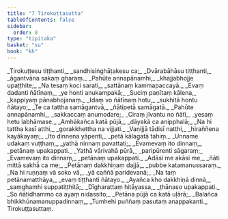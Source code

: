 ```yaml
---
title: "7 Tirokuṭṭasutta"
tableOfContents: false
sidebar:
  order: 8
type: "tipitaka"
basket: "su"
book: "kh"
---
```



<DynamicBreadcrumb />

<Division number="1" book="kh" bookNo="18" page="10">

<Paragraph number="64" type="verses" book="kh">
_Tirokuṭṭesu tiṭṭhanti,_  
_sandhisiṅghāṭakesu ca;_  
_Dvārabāhāsu tiṭṭhanti,_  
_āgantvāna sakaṃ gharaṃ._  

</Paragraph>

</Division>
<Division number="2" book="kh" bookNo="18" page="8">

<Paragraph number="65" type="verses" book="kh">
_Pahūte annapānamhi,_  
_khajjabhojje upaṭṭhite;_  
_Na tesaṃ koci sarati,_  
_sattānaṃ kammapaccayā._  

</Paragraph>

</Division>
<Division number="3" book="kh" bookNo="18" page="8">

<Paragraph number="66" type="verses" book="kh">
_Evaṃ dadanti ñātīnaṃ,_  
_ye honti anukampakā;_  
_Suciṃ paṇītaṃ kālena,_  
_kappiyaṃ pānabhojanaṃ._  

</Paragraph>

</Division>
<Division number="4" book="kh" bookNo="18" page="8">

<Paragraph number="67" type="verses" book="kh">
_Idaṃ vo ñātīnaṃ hotu,_  
_sukhitā hontu ñātayo;_  
_Te ca tattha samāgantvā,_  
_ñātipetā samāgatā._  

</Paragraph>

</Division>
<Division number="5" book="kh" bookNo="18" page="8">

<Paragraph number="68" type="verses" book="kh">
_Pahūte annapānamhi,_  
_sakkaccaṃ anumodare;_  
_Ciraṃ jīvantu no ñātī,_  
_yesaṃ hetu labhāmase._  

</Paragraph>

</Division>
<Division number="6" book="kh" bookNo="18" page="8">

<Paragraph number="69" type="verses" book="kh">
_Amhākañca katā pūjā,_  
_dāyakā ca anipphalā;_  
_Na hi tattha kasī atthi,_  
_gorakkhettha na vijjati._  

</Paragraph>

</Division>
<Division number="7" book="kh" bookNo="18" page="8">

<Paragraph number="70" type="verses" book="kh">
_Vaṇijjā tādisī natthi,_  
_hiraññena kayākayaṃ;_  
_Ito dinnena yāpenti,_  
_petā kālagatā tahiṃ._  

</Paragraph>

</Division>
<Division number="8" book="kh" bookNo="18" page="8">

<Paragraph number="71" type="verses" book="kh">
_Unname udakaṃ vuṭṭhaṃ,_  
_yathā ninnaṃ pavattati;_  
_Evamevaṃ ito dinnaṃ,_  
_petānaṃ upakappati._  

</Paragraph>

</Division>
<Division number="9" book="kh" bookNo="18" page="9">

<Paragraph number="72" type="verses" book="kh">
_Yathā vārivahā pūrā,_  
_paripūrenti sāgaraṃ;_  
_Evamevaṃ ito dinnaṃ,_  
_petānaṃ upakappati._  

</Paragraph>

</Division>
<Division number="10" book="kh" bookNo="18" page="9">

<Paragraph number="73" type="verses" book="kh">
_Adāsi me akāsi me,_  
_ñāti mittā sakhā ca me;_  
_Petānaṃ dakkhiṇaṃ dajjā,_  
_pubbe katamanussaraṃ._  

</Paragraph>

</Division>
<Division number="11" book="kh" bookNo="18" page="9">

<Paragraph number="74" type="verses" book="kh">
_Na hi ruṇṇaṃ vā soko vā,_  
_yā caññā paridevanā;_  
_Na taṃ petānamatthāya,_  
_evaṃ tiṭṭhanti ñātayo._  

</Paragraph>

</Division>
<Division number="12" book="kh" bookNo="18" page="9">

<Paragraph number="75" type="verses" book="kh">
_Ayañca kho dakkhiṇā dinnā,_  
_saṃghamhi suppatiṭṭhitā;_  
_Dīgharattaṃ hitāyassa,_  
_ṭhānaso upakappati._  

</Paragraph>

</Division>
<Division number="13" book="kh" bookNo="18" page="10">

<Paragraph number="76" type="verses" book="kh">
_So ñātidhammo ca ayaṃ nidassito,_  
_Petāna pūjā ca katā uḷārā;_  
_Balañca bhikkhūnamanuppadinnaṃ,_  
_Tumhehi puññaṃ pasutaṃ anappakanti._  


</Paragraph>
</Division>

<Paragraph number="77" type="center" book="kh">
Tirokuṭṭasuttaṃ.
</Paragraph>